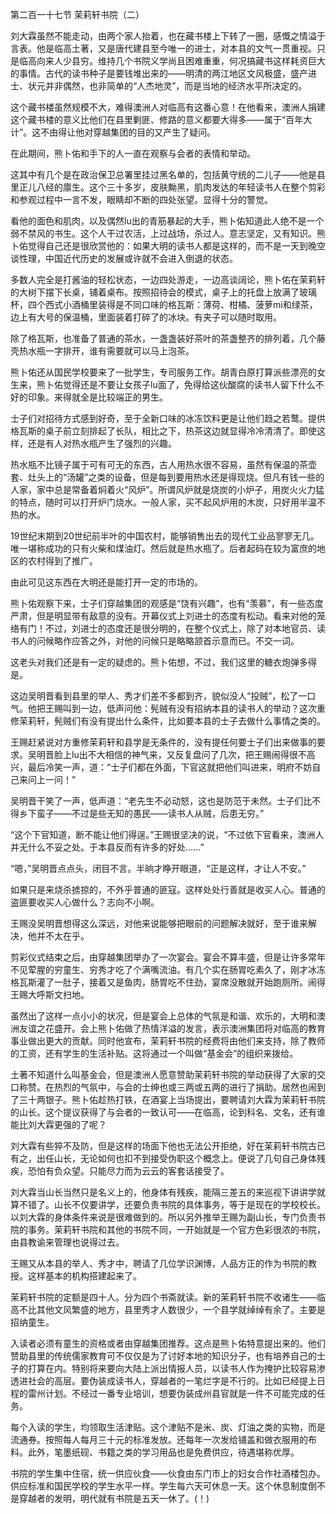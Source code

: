 

第二百一十七节 茉莉轩书院（二）

刘大霖虽然不能走动，由两个家人抬着，也在藏书楼上下转了一圈，感慨之情溢于言表。他是临高土著，又是唐代建县至今唯一的进士，对本县的文气一贯重视。只是临高向来人少县穷。维持几个书院义学尚且困难重重，何况搞藏书这样耗资巨大的事情。古代的读书种子是要钱堆出来的――明清的两江地区文风极盛，盛产进士、状元并非偶然，也非简单的“人杰地灵”，而是当地的经济水平所决定的。

这个藏书楼虽然规模不大，难得澳洲人对临高有这番心意！在他看来，澳洲人捐建这个藏书楼的意义比他们在县里剿匪、修路的意义都要大得多――属于“百年大计”。这不由得让他对穿越集团的目的又产生了疑问。

在此期间，熊卜佑和手下的人一直在观察与会者的表情和举动。

这其中有几个是在政治保卫总署里挂过黑名单的，包括黄守统的二儿子――他是县里正儿八经的廪生。这个三十多岁，皮肤黝黑，肌肉发达的年轻读书人在整个剪彩和参观过程中一言不发，眼睛却不断的四处张望。显得十分的警觉。

看他的面色和肌肉，以及偶然lu出的青筋暴起的大手，熊卜佑知道此人绝不是一个弱不禁风的书生。这个人干过农活，上过战场，杀过人。意志坚定，又有知识。熊卜佑觉得自己还是很欣赏他的：如果大明的读书人都是这样的，而不是一天到晚空谈性理，中国近代历史的发展或许就不会进入倒退的状态。

多数人完全是打酱油的轻松状态，一边四处游走，一边高谈阔论，熊卜佑在茉莉轩的大树下摆下长桌，铺着桌布。按照招待会的模式，桌子上的托盘上放满了玻璃杯，四个西式小酒桶里装得是不同口味的格瓦斯：薄荷、柑橘、菠萝mi和绿茶，边上有大号的保温桶，里面装着打碎了的冰块。有夹子可以随时取用。

除了格瓦斯，也准备了普通的茶水，一盏盏装好茶叶的茶盏整齐的排列着，几个藤壳热水瓶一字排开，谁有需要就可以马上泡茶。

熊卜佑还从国民学校要来了一批学生，专司服务工作。胡青白原打算派些漂亮的女生来，熊卜佑觉得还是不要让女孩子lu面了，免得给这伙酸腐的读书人留下什么不好的印象。来得就全是比较端正的男生。

士子们对招待方式感到好奇，至于全新口味的冰冻饮料更是让他们趋之若鹜。提供格瓦斯的桌子前立刻排起了长队，相比之下，热茶这边就显得冷冷清清了。即使这样，还是有人对热水瓶产生了强烈的兴趣。

热水瓶不比镜子属于可有可无的东西，古人用热水很不容易，虽然有保温的茶壶套、灶头上的“汤罐”之类的设备，但是每到要用热水还是得现烧。但凡有钱一些的人家，家中总是常备着焖着火“风炉”。所谓风炉就是烧炭的小炉子，用炭火火力猛的特点，随时可以打开炉门烧水。一般人家，买不起风炉用的木炭，只好用半温不热的水。

19世纪末期到20世纪前半叶的中国农村，能够销售出去的现代工业品寥寥无几。唯一堪称成功的只有火柴和煤油灯。然后就是热水瓶了。后者起码在较为富庶的地区的农村得到了推广。

由此可见这东西在大明还是能打开一定的市场的。

熊卜佑观察下来，士子们穿越集团的观感是“饶有兴趣”，也有“羡慕”，有一些态度严肃，但是明显带有敌意的没有。开幕仪式上刘进士的态度有松动。看来对他的笼络有门！不过，刘进士的态度还是很分明的，在整个仪式上，除了对本地官员、读书人的问候略作应答之外，对他的问候只是略略颔首示意而已。不交一词。

这老头对我们还是有一定的疑虑的。熊卜佑想，不过，我们这里的糖衣炮弹多得是。

这边吴明晋看到县里的举人、秀才们差不多都到齐，貌似没人“投贼”，松了一口气。他把王赐叫到一边，低声问他：髡贼有没有招纳本县的读书人的举动？这次重修茉莉轩，髡贼们有没有提出什么条件，比如要本县的士子去做什么事情之类的。

王赐赶紧说对方重修茉莉轩和县学是无条件的，没有提任何要士子们出来做事的要求。吴明晋脸上lu出不大相信的神气来，又反复盘问了几次，把王赐闹得很不高兴，最后冷笑一声，道：“士子们都在外面，下官这就把他们叫进来，明府不妨自己来问上一问！”

吴明晋干笑了一声，低声道：“老先生不必动怒，这也是防范于未然。士子们比不得乡下蛮子――不过是些无知的愚民――读书人从贼，后患无穷。”

“这个下官知道，断不能让他们得逞。”王赐很坚决的说，“不过依下官看来，澳洲人并无什么不妥之处。于本县反而有许多的好处……”

“嗯，”吴明晋点点头，闭目不言。半晌才睁开眼道，“正是这样，才让人不安。”

如果只是来烧杀掳掠的，不外乎普通的匪寇。这样处处行善就是收买人心。普通的盗匪要收买人心做什么？志向不小啊。

王赐没吴明晋想得这么深远，对他来说能够把眼前的问题解决就好，至于谁来解决，他并不太在乎。

剪彩仪式结束之后，由穿越集团举办了一次宴会。宴会不算丰盛，但是让许多常年不见荤腥的穷童生、穷秀才吃了个满嘴流油。有几个实在肠胃吃素久了，刚才冰冻格瓦斯灌了一肚子，接着又是鱼肉，肠胃吃不住劲，宴席没散就开始跑厕所。闹得王赐大呼斯文扫地。

虽然出了这样一点小小的状况，但是宴会上总体的气氛是和谐、欢乐的，大明和澳洲友谊之花盛开。会上熊卜佑做了热情洋溢的发言，表示澳洲集团将对临高的教育事业做出更大的贡献。同时他宣布，茉莉轩书院的经费将由他们来支持，除了教师的工资，还有学生的生活补贴。这将通过一个叫做“基金会”的组织来拨给。

土著不知道什么叫基金会，但是澳洲人愿意赞助茉莉轩书院的举动获得了大家的交口称赞。在热烈的气氛中，与会的士绅也或三两或五两的进行了捐助。居然也闹到了三十两银子。熊卜佑趁热打铁，在酒宴上当场提出，要聘请刘大霖为茉莉轩书院的山长。这个提议获得了与会者的一致认可――在临高，论到科名、文名，还有谁能比刘大霖更强的了呢？

刘大霖有些猝不及防，但是这样的场面下他也无法公开拒绝，好在茉莉轩书院古已有之，出任山长，无论如何也扣不到接受伪职这个概念上。便说了几句自己身体残疾，恐怕有负众望。只能尽力而为云云的客套话接受了。

刘大霖当山长当然只是名义上的，他身体有残疾，能隔三差五的来巡视下讲讲学就算不错了。山长不仅要讲学，还要负责书院的具体事务，等于是现在的学校校长。以刘大霖的身体条件来说是很难做到的。所以另外推举王赐为副山长，专门负责书院的事务。茉莉轩书院和其他的书院不同，一开始就是一个官方色彩很浓的书院，由县教谕来管理也说得过去。

王赐又从本县的举人、秀才中，聘请了几位学识渊博，人品方正的作为书院的教授。这样基本的机构搭建起来了。

茉莉轩书院的定额是四十人。分为四个书斋就读。新的茉莉轩书院不收诸生――临高不比其他文风繁盛的地方，县里秀才人数很少，一个县学就绰绰有余了。主要是招纳童生。

入读者必须有童生的资格或者由穿越集团推荐。这点是熊卜佑特意提出来的。他们赞助县里的传统儒家教育可不仅仅是为了讨好本地的知识分子，也有培养自己的士子的打算在内。特别将来要向大陆上派出情报人员，以读书人作为掩护比较容易渗透进社会的高层。要伪装成读书人，穿越者的一笔烂字是不行的。比如已经提上日程的雷州计划。不经过一番专业培训，想要伪装成州县官就是一件不可能完成的任务。

每个入读的学生，均领取生活津贴。这个津贴不是米、炭、灯油之类的实物，而是流通券。按照每人每月三十元的标准发放。还每年一次发给铺盖和做衣服用的布料。此外，笔墨纸砚、书籍之类的学习用品也是免费供应，待遇堪称优厚。

书院的学生集中住宿，统一供应伙食――伙食由东门市上的妇女合作社酒楼包办。供应标准和国民学校的学生水平一样。学生每六天可休息一天。这个休息制度倒不是穿越者的发明，明代就有书院是五天一休了。(！)

